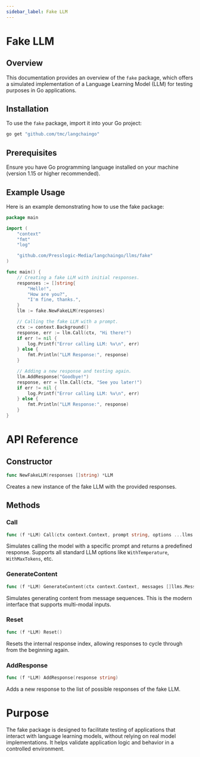 ```yaml
---
sidebar_label: Fake LLM
---
```


# Fake LLM

## Overview

This documentation provides an overview of the `fake` package, which offers a simulated implementation of a Language Learning Model (LLM) for testing purposes in Go applications.

## Installation

To use the `fake` package, import it into your Go project:

```bash
go get "github.com/tmc/langchaingo"
```



## Prerequisites
Ensure you have Go programming language installed on your machine (version 1.15 or higher recommended).

## Example Usage
Here is an example demonstrating how to use the fake package:


```go
package main

import (
	"context"
	"fmt"
	"log"

	"github.com/Presslogic-Media/langchaingo/llms/fake"
)

func main() {
	// Creating a fake LLM with initial responses.
	responses := []string{
		"Hello!",
		"How are you?",
		"I'm fine, thanks.",
	}
	llm := fake.NewFakeLLM(responses)

	// Calling the fake LLM with a prompt.
	ctx := context.Background()
	response, err := llm.Call(ctx, "Hi there!")
	if err != nil {
		log.Printf("Error calling LLM: %v\n", err)
	} else {
		fmt.Println("LLM Response:", response)
	}

	// Adding a new response and testing again.
	llm.AddResponse("Goodbye!")
	response, err = llm.Call(ctx, "See you later!")
	if err != nil {
		log.Printf("Error calling LLM: %v\n", err)
	} else {
		fmt.Println("LLM Response:", response)
	}
}
```

# API Reference

## Constructor
```go
func NewFakeLLM(responses []string) *LLM
```
Creates a new instance of the fake LLM with the provided responses.

## Methods

### Call
```go
func (f *LLM) Call(ctx context.Context, prompt string, options ...llms.CallOption) (string, error)
```
Simulates calling the model with a specific prompt and returns a predefined response. Supports all standard LLM options like `WithTemperature`, `WithMaxTokens`, etc.

### GenerateContent  
```go
func (f *LLM) GenerateContent(ctx context.Context, messages []llms.MessageContent, options ...llms.CallOption) (*llms.ContentResponse, error)
```
Simulates generating content from message sequences. This is the modern interface that supports multi-modal inputs.

### Reset
```go
func (f *LLM) Reset()
```
Resets the internal response index, allowing responses to cycle through from the beginning again.

### AddResponse
```go
func (f *LLM) AddResponse(response string)
```
Adds a new response to the list of possible responses of the fake LLM.

# Purpose

The fake package is designed to facilitate testing of applications that interact with language learning models, without relying on real model implementations. It helps validate application logic and behavior in a controlled environment.